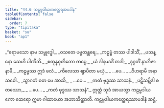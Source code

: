 ```yaml
---
title: "44.6 ကဠမ္ဗဒါယကတ္ထေရအပဒါန"
tableOfContents: false
sidebar:
  order: 7
type: "tipitaka"
basket: "su"
book: "ap1"
---
```



<DynamicBreadcrumb />

<Division number="50" book="ap1">

<Paragraph number="5723" type="verses" book="ap1">
_“ရောမသော နာမ သမ္ဗုဒ္ဓေါ,_  
_ဝသတေ ပဗ္ဗတန္တရေ;_  
_ကဠမ္ဗံ တဿ ပါဒါသိံ,_  
_ပသန္နော သေဟိ ပါဏိဘိ._  

</Paragraph>

</Division>
<Division number="51" book="ap1">

<Paragraph number="5724" type="verses" book="ap1">
_စတုန္နဝုတိတော ကပ္ပေ,_  
_ယံ ဒါနမဒဒိံ တဒါ;_  
_ဒုဂ္ဂတိံ နာဘိဇာနာမိ,_  
_ကဠမ္ဗဿ ဣဒံ ဖလံ._  

</Paragraph>

</Division>
<Division number="52" book="ap1">

<Paragraph number="5725" type="verses" book="ap1">
_ကိလေသာ ဈာပိတာ မယှံ,_  
_ …ပေ… _  
_ဝိဟရာမိ အနာသဝေါ._  

</Paragraph>

</Division>
<Division number="53" book="ap1">

<Paragraph number="5726" type="verses" book="ap1">
_သွာဂတံ ဝတ မေ အာသိ,_  
_ …ပေ… _  
_ကတံ ဗုဒ္ဓဿ သာသနံ._  

</Paragraph>

</Division>
<Division number="54" book="ap1">

<Paragraph number="5727" type="verses" book="ap1">
_ပဋိသမ္ဘိဒါ စတဿော,_  
_ …ပေ… _  
_ကတံ ဗုဒ္ဓဿ သာသနံ”._  

</Paragraph>

<Paragraph number="5728" book="ap1">
ဣတ္ထံ သုဒံ အာယသ္မာ ကဠမ္ဗဒါယကော ထေရော ဣမာ ဂါထာယော အဘာသိတ္ထာတိ.

</Paragraph>
</Division>

<Paragraph number="5729" type="center" book="ap1">
ကဠမ္ဗဒါယကတ္ထေရဿာပဒါနံ ဆဋ္ဌံ.
</Paragraph>